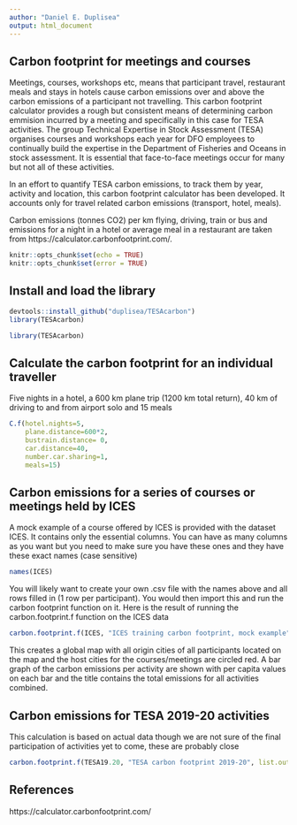 ```yaml
---
author: "Daniel E. Duplisea"
output: html_document
---
```

## Carbon footprint for meetings and courses

Meetings, courses, workshops etc, means that participant travel, restaurant meals and stays in hotels cause carbon emissions over and above the carbon emissions of a participant not travelling. This carbon footprint calculator provides a rough but consistent means of determining carbon emmision incurred by a meeting and specifically in this case for TESA activities. The group Technical Expertise in Stock Assessment (TESA) organises courses and workshops each year for DFO employees to continually build the expertise in the Department of Fisheries and Oceans in stock assessment. It is essential that face-to-face meetings occur for many but not all of these activities.

In an effort to quantify TESA carbon emissions, to track them by year, activity and location, this carbon footprint calculator has been developed. It accounts only for travel related carbon emissions (transport, hotel, meals).

Carbon emissions (tonnes CO2) per km flying, driving, train or bus and emissions for a night in a hotel or average meal in a restaurant are taken from https://calculator.carbonfootprint.com/.

```r
knitr::opts_chunk$set(echo = TRUE)
knitr::opts_chunk$set(error = TRUE)
```

## Install and load the library
```r
devtools::install_github("duplisea/TESAcarbon")
library(TESAcarbon)
```

```r
library(TESAcarbon)
```

## Calculate the carbon footprint for an individual traveller

Five nights in a hotel, a 600 km plane trip (1200 km total return), 40 km of driving to and from airport solo and 15 meals

```r
C.f(hotel.nights=5,
    plane.distance=600*2,
    bustrain.distance= 0,
    car.distance=40,
    number.car.sharing=1,
    meals=15)
```


## Carbon emissions for a series of courses or meetings held by ICES

A mock example of a course offered by ICES is provided with the dataset ICES. It contains only the essential columns. You can have as many columns as you want but you need to make sure you have these ones and they have these exact names (case sensitive)

```r
names(ICES)
```

You will likely want to create your own .csv file with the names above and all rows filled in (1 row per participant).
You would then import this and run the carbon footprint function on it. Here is the result of running the carbon.footprint.f function on the ICES data
```r
carbon.footprint.f(ICES, "ICES training carbon footprint, mock example", list.out=F)
```

This creates a global map with all origin cities of all participants located on the map and the host cities for the courses/meetings are circled red. A bar graph of the carbon emissions per activity are shown with per capita values on each bar and the title contains the total emissions for all activities combined.

## Carbon emissions for TESA 2019-20 activities
This calculation is based on actual data though we are not sure of the final participation of activities yet to come, these are probably close

```r
carbon.footprint.f(TESA19.20, "TESA carbon footprint 2019-20", list.out=F)
```

## References

https://calculator.carbonfootprint.com/
